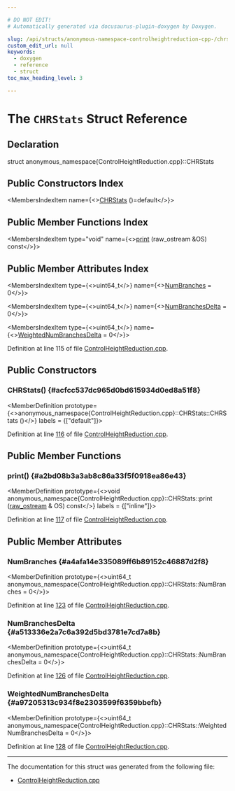 ```yaml
---

# DO NOT EDIT!
# Automatically generated via docusaurus-plugin-doxygen by Doxygen.

slug: /api/structs/anonymous-namespace-controlheightreduction-cpp-/chrstats
custom_edit_url: null
keywords:
  - doxygen
  - reference
  - struct
toc_max_heading_level: 3

---
```





# The `CHRStats` Struct Reference

<DoxygenPage pluginConfig={pluginConfig}>



## Declaration

<CodeBlock>struct anonymous_namespace{ControlHeightReduction.cpp}::CHRStats</CodeBlock>

## Public Constructors Index

<MembersIndex>

<MembersIndexItem
  name={<><a href="#acfcc537dc965d0bd615934d0ed8a51f8">CHRStats</a> ()=default</>}>
</MembersIndexItem>

</MembersIndex>

## Public Member Functions Index

<MembersIndex>

<MembersIndexItem
  type="void"
  name={<><a href="#a2bd08b3a3ab8c86a33f5f0918ea86e43">print</a> (raw&#95;ostream &amp;OS) const</>}>
</MembersIndexItem>

</MembersIndex>

## Public Member Attributes Index

<MembersIndex>

<MembersIndexItem
  type={<>uint64&#95;t</>}
  name={<><a href="#a4afa14e335089ff6b89152c46887d2f8">NumBranches</a> = 0</>}>
</MembersIndexItem>

<MembersIndexItem
  type={<>uint64&#95;t</>}
  name={<><a href="#a513336e2a7c6a392d5bd3781e7cd7a8b">NumBranchesDelta</a> = 0</>}>
</MembersIndexItem>

<MembersIndexItem
  type={<>uint64&#95;t</>}
  name={<><a href="#a97205313c934f8e2303599f6359bbefb">WeightedNumBranchesDelta</a> = 0</>}>
</MembersIndexItem>

</MembersIndex>


Definition at line 115 of file <a href="/docs/api/files/lib/lib/transforms/lib/transforms/instrumentation/controlheightreduction-cpp">ControlHeightReduction.cpp</a>.

<SectionDefinition>

## Public Constructors

### CHRStats() {#acfcc537dc965d0bd615934d0ed8a51f8}

<MemberDefinition
  prototype={<>anonymous&#95;namespace&#123;ControlHeightReduction.cpp&#125;::CHRStats::CHRStats ()</>}
  labels = {["default"]}>

Definition at line <a href="/docs/api/files/lib/lib/transforms/lib/transforms/instrumentation/controlheightreduction-cpp/#l00116">116</a> of file <a href="/docs/api/files/lib/lib/transforms/lib/transforms/instrumentation/controlheightreduction-cpp">ControlHeightReduction.cpp</a>.
</MemberDefinition>

</SectionDefinition>

<SectionDefinition>

## Public Member Functions

### print() {#a2bd08b3a3ab8c86a33f5f0918ea86e43}

<MemberDefinition
  prototype={<>void anonymous&#95;namespace&#123;ControlHeightReduction.cpp&#125;::CHRStats::print (<a href="/docs/api/classes/llvm/raw-ostream">raw&#95;ostream</a> &amp; OS) const</>}
  labels = {["inline"]}>

Definition at line <a href="/docs/api/files/lib/lib/transforms/lib/transforms/instrumentation/controlheightreduction-cpp/#l00117">117</a> of file <a href="/docs/api/files/lib/lib/transforms/lib/transforms/instrumentation/controlheightreduction-cpp">ControlHeightReduction.cpp</a>.
</MemberDefinition>

</SectionDefinition>

<SectionDefinition>

## Public Member Attributes

### NumBranches {#a4afa14e335089ff6b89152c46887d2f8}

<MemberDefinition
  prototype={<>uint64&#95;t anonymous&#95;namespace&#123;ControlHeightReduction.cpp&#125;::CHRStats::NumBranches = 0</>}>

Definition at line <a href="/docs/api/files/lib/lib/transforms/lib/transforms/instrumentation/controlheightreduction-cpp/#l00123">123</a> of file <a href="/docs/api/files/lib/lib/transforms/lib/transforms/instrumentation/controlheightreduction-cpp">ControlHeightReduction.cpp</a>.
</MemberDefinition>

### NumBranchesDelta {#a513336e2a7c6a392d5bd3781e7cd7a8b}

<MemberDefinition
  prototype={<>uint64&#95;t anonymous&#95;namespace&#123;ControlHeightReduction.cpp&#125;::CHRStats::NumBranchesDelta = 0</>}>

Definition at line <a href="/docs/api/files/lib/lib/transforms/lib/transforms/instrumentation/controlheightreduction-cpp/#l00126">126</a> of file <a href="/docs/api/files/lib/lib/transforms/lib/transforms/instrumentation/controlheightreduction-cpp">ControlHeightReduction.cpp</a>.
</MemberDefinition>

### WeightedNumBranchesDelta {#a97205313c934f8e2303599f6359bbefb}

<MemberDefinition
  prototype={<>uint64&#95;t anonymous&#95;namespace&#123;ControlHeightReduction.cpp&#125;::CHRStats::WeightedNumBranchesDelta = 0</>}>

Definition at line <a href="/docs/api/files/lib/lib/transforms/lib/transforms/instrumentation/controlheightreduction-cpp/#l00128">128</a> of file <a href="/docs/api/files/lib/lib/transforms/lib/transforms/instrumentation/controlheightreduction-cpp">ControlHeightReduction.cpp</a>.
</MemberDefinition>

</SectionDefinition>

<hr/>

The documentation for this struct was generated from the following file:

<ul>
<li><a href="/docs/api/files/lib/lib/transforms/lib/transforms/instrumentation/controlheightreduction-cpp">ControlHeightReduction.cpp</a></li>
</ul>

</DoxygenPage>
